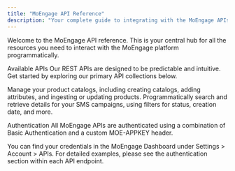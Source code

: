```yaml
---
title: "MoEngage API Reference"
description: "Your complete guide to integrating with the MoEngage APIs. Automate workflows, manage catalogs, and retrieve campaign data."
---
```

Welcome to the MoEngage API reference. This is your central hub for all the resources you need to interact with the MoEngage platform programmatically.

Available APIs
Our REST APIs are designed to be predictable and intuitive. Get started by exploring our primary API collections below.

<CardGroup cols={2}>
  <Card title="Catalog API" icon="book-open" href="/api-reference/introduction">
    Manage your product catalogs, including creating catalogs, adding attributes, and ingesting or updating products.
  </Card>
  <Card title="Campaigns API" icon="chart-simple" href="/api-reference/introduction">
    Programmatically search and retrieve details for your SMS campaigns, using filters for status, creation date, and more.
  </Card>
</CardGroup>

Authentication
All MoEngage APIs are authenticated using a combination of Basic Authentication and a custom MOE-APPKEY header.

You can find your credentials in the MoEngage Dashboard under Settings \> Account \> APIs. For detailed examples, please see the authentication section within each API endpoint.